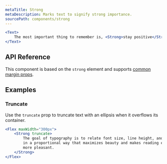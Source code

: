 ```yaml
---
metaTitle: Strong
metaDescription: Marks text to signify strong importance.
sourcePath: components/strong
---
```


```jsx live=true
<Text>
	The most important thing to remember is, <Strong>stay positive</Strong>.
</Text>
```

## API Reference

This component is based on the `strong` element and supports [common margin props](/themes/docs/overview/layout#margin-props).

<ThemesPropsTable defs="strongPropDefs" />

## Examples

### Truncate

Use the `truncate` prop to truncate text with an ellipsis when it overflows its container.

```jsx live=true line=2
<Flex maxWidth="300px">
	<Strong truncate>
		The goal of typography is to relate font size, line height, and line width
		in a proportional way that maximizes beauty and makes reading easier and
		more pleasant.
	</Strong>
</Flex>
```
